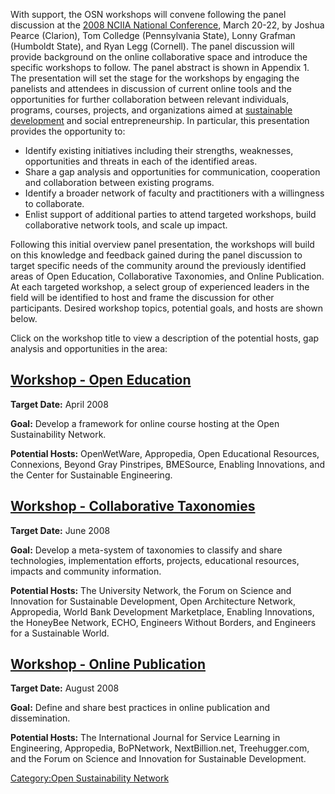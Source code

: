 With support, the OSN workshops will convene following the panel discussion at the [http://www.nciia.org/conf08/ 2008 NCIIA National Conference], March 20-22, by Joshua Pearce (Clarion), Tom Colledge (Pennsylvania State), Lonny Grafman (Humboldt State), and Ryan Legg (Cornell).  The panel discussion will provide background on the online collaborative space and introduce the specific workshops to follow.  The panel abstract is shown in Appendix 1.  The presentation will set the stage for the workshops by engaging the panelists and attendees in discussion of current online tools and the opportunities for further collaboration between relevant individuals, programs, courses, projects, and organizations aimed at [[sustainable development]] and social entrepreneurship. In particular, this presentation provides the opportunity to: 

*Identify existing initiatives including their strengths, weaknesses, opportunities and threats in each of the identified areas. 
*Share a gap analysis and opportunities for communication, cooperation and collaboration between existing programs.
*Identify a broader network of faculty and practitioners with a willingness to collaborate.
*Enlist support of additional parties to attend targeted workshops, build collaborative network tools, and scale up impact.

Following this initial overview panel presentation, the workshops will build on this knowledge and feedback gained during the panel discussion to target specific needs of the community around the previously identified areas of Open Education, Collaborative Taxonomies, and Online Publication.  At each targeted workshop, a select group of experienced leaders in the field will be identified to host and frame the discussion for other participants. Desired workshop topics, potential goals, and hosts are shown below.  

Click on the workshop title to view a description of the potential hosts, gap analysis and opportunities in the area:

== [[Workshop - Open Education]] ==
'''Target Date:''' April 2008

'''Goal:''' Develop a framework for online course hosting at the Open Sustainability Network.

'''Potential Hosts:''' OpenWetWare, Appropedia, Open Educational Resources, Connexions, Beyond Gray Pinstripes, BMESource, Enabling Innovations, and the Center for Sustainable Engineering.

== [[Workshop - Collaborative Taxonomies]] ==
'''Target Date:''' June 2008

'''Goal:''' Develop a meta-system of taxonomies to classify and share technologies, implementation efforts, projects, educational resources, impacts and community information.

'''Potential Hosts:''' The University Network, the Forum on Science and Innovation for Sustainable Development, Open Architecture Network, Appropedia, World Bank Development Marketplace, Enabling Innovations, the HoneyBee Network, ECHO, Engineers Without Borders, and Engineers for a Sustainable World.

== [[Workshop - Online Publication]] ==
'''Target Date:''' August 2008

'''Goal:''' Define and share best practices in online publication and dissemination.

'''Potential Hosts:''' The International Journal for Service Learning in Engineering, Appropedia, BoPNetwork, NextBillion.net, Treehugger.com, and the Forum on Science and Innovation for Sustainable Development.

[[Category:Open Sustainability Network]]